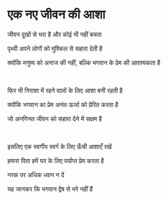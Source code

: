 # एक नए जीवन की आशा

जीवन दुखों से भरा है और कोई भी नहीं बचता

पृथ्वी अपने लोगों को मुश्किल से सहारा देती है

क्योंकि मनुष्य को अनाज की नहीं, बल्कि भगवान के प्रेम की आवश्यकता है

<p></p>

<br />

फिर भी निराशा में रहने वालों के लिए आशा बनी रहती है

क्योंकि भगवान का प्रेम अनंत ऊर्जा को प्रेरित करता है

जो अनगिनत जीवन को सहारा देने में सक्षम है

<p></p>

<br />

इसलिए एक स्वर्गीय स्वर्ग के लिए ऊँची आशाएँ रखें

हमारा पिता हमें घर के लिए पर्याप्त प्रेम करता है

नरक पर अधिक ध्यान न दें

यह जानकर कि भगवान द्वेष से भरे नहीं हैं